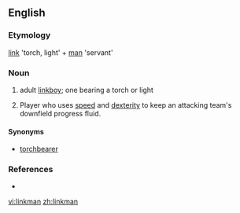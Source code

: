 ==English==

===Etymology===
[[link]] 'torch, light' + [[man]] 'servant'

===Noun===
{{en-noun|linkmen}}

# adult [[linkboy]]; one bearing a torch or light
# {{rugby}} Player who uses [[speed]] and [[dexterity]] to keep an attacking team's downfield progress fluid.

====Synonyms====
* [[torchbearer]]

===References===
* {{R:Websters}}

[[vi:linkman]]
[[zh:linkman]]